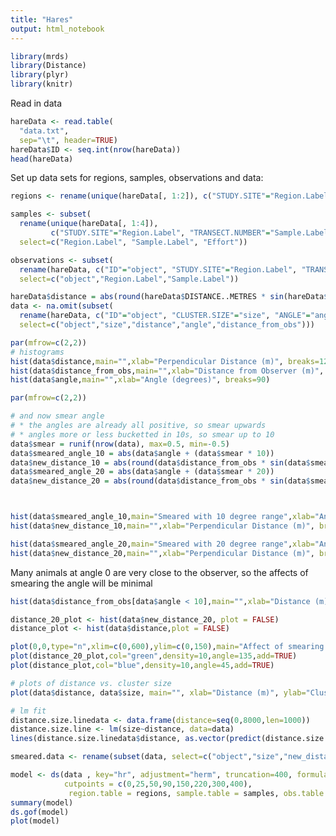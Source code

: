 ```yaml
---
title: "Hares"
output: html_notebook
---
```

```r
library(mrds)
library(Distance)
library(plyr)
library(knitr)
```

Read in data
```r
hareData <- read.table(
  "data.txt",
  sep="\t", header=TRUE)
hareData$ID <- seq.int(nrow(hareData))
head(hareData)
```

Set up data sets for regions, samples, observations and data:

```r
regions <- rename(unique(hareData[, 1:2]), c("STUDY.SITE"="Region.Label", "AREA"="Area"))

samples <- subset(
  rename(unique(hareData[, 1:4]), 
         c("STUDY.SITE"="Region.Label", "TRANSECT.NUMBER"="Sample.Label", "TRANSECT.LENGTH.KM"="Effort")),
  select=c("Region.Label", "Sample.Label", "Effort"))

observations <- subset(
  rename(hareData, c("ID"="object", "STUDY.SITE"="Region.Label", "TRANSECT.NUMBER"="Sample.Label")),
  select=c("object","Region.Label","Sample.Label"))

hareData$distance = abs(round(hareData$DISTANCE..METRES * sin(hareData$ANGLE * pi / 180)))
data <- na.omit(subset(
  rename(hareData, c("ID"="object", "CLUSTER.SIZE"="size", "ANGLE"="angle", "DISTANCE..METRES."="distance_from_obs")), 
  select=c("object","size","distance","angle","distance_from_obs")))
```


```r
par(mfrow=c(2,2))
# histograms
hist(data$distance,main="",xlab="Perpendicular Distance (m)", breaks=12)
hist(data$distance_from_obs,main="",xlab="Distance from Observer (m)", breaks=12)
hist(data$angle,main="",xlab="Angle (degrees)", breaks=90)
```

```r
par(mfrow=c(2,2))

# and now smear angle
# * the angles are already all positive, so smear upwards 
# * angles more or less bucketted in 10s, so smear up to 10
data$smear = runif(nrow(data), max=0.5, min=-0.5)
data$smeared_angle_10 = abs(data$angle + (data$smear * 10))
data$new_distance_10 = abs(round(data$distance_from_obs * sin(data$smeared_angle_10 * pi / 180)))
data$smeared_angle_20 = abs(data$angle + (data$smear * 20))
data$new_distance_20 = abs(round(data$distance_from_obs * sin(data$smeared_angle_20 * pi / 180)))



hist(data$smeared_angle_10,main="Smeared with 10 degree range",xlab="Angle (degrees)", breaks=90)
hist(data$new_distance_10,main="",xlab="Perpendicular Distance (m)", breaks=12)

hist(data$smeared_angle_20,main="Smeared with 20 degree range",xlab="Angle (degrees)", breaks=90)
hist(data$new_distance_20,main="",xlab="Perpendicular Distance (m)", breaks=12)

```

Many animals at angle 0 are very close to the observer, so the affects of smearing the angle will be minimal
```r
hist(data$distance_from_obs[data$angle < 10],main="",xlab="Distance (m) from observer", breaks=100)
```

```r
distance_20_plot <- hist(data$new_distance_20, plot = FALSE)
distance_plot <- hist(data$distance,plot = FALSE)

plot(0,0,type="n",xlim=c(0,600),ylim=c(0,150),main="Affect of smearing the angle on distance (green is affect of smearing away from blue)")
plot(distance_20_plot,col="green",density=10,angle=135,add=TRUE)
plot(distance_plot,col="blue",density=10,angle=45,add=TRUE)
```

```r
# plots of distance vs. cluster size
plot(data$distance, data$size, main="", xlab="Distance (m)", ylab="Cluster size", pch=19, cex=0.5, col=gray(0.7))

# lm fit
distance.size.linedata <- data.frame(distance=seq(0,8000,len=1000))
distance.size.line <- lm(size~distance, data=data)
lines(distance.size.linedata$distance, as.vector(predict(distance.size.line,distance.size.linedata)))
```



```r
smeared.data <- rename(subset(data, select=c("object","size","new_distance_20")), c("new_distance_20"="distance")) 
```


```r
model <- ds(data , key="hr", adjustment="herm", truncation=400, formula=~size,
            cutpoints = c(0,25,50,90,150,220,300,400),
             region.table = regions, sample.table = samples, obs.table = observations)
summary(model)
ds.gof(model)
plot(model)
```